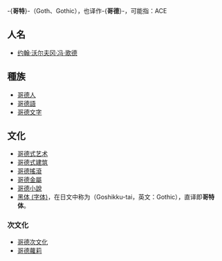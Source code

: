 -{'''哥特'''}-（Goth、Gothic），也译作-{'''哥德'''}-，可能指：ACE

==人名==
*[[约翰·沃尔夫冈·冯·歌德|约翰·沃尔夫冈·冯·歌德]]

==種族==
*[[哥德人|哥德人]]
*[[哥德語|哥德語]]
*[[哥德文字|哥德文字]]

==文化==
*[[哥德式艺术|哥德式艺术]]
*[[哥德式建筑|哥德式建筑]]
*[[哥德搖滾|哥德搖滾]]
*[[哥德金屬|哥德金屬]]
*[[哥德小說|哥德小說]]
*[[黑体_(字体)|黑体 (字体)]]，在日文中称为'''{{lang|ja|ゴシック体}}'''（Goshikku-tai，英文：Gothic），直译即'''哥特体'''。

===次文化===
*[[哥德次文化|哥德次文化]]
*[[哥德蘿莉|哥德蘿莉]]

{{disambig|G|Cat=二字译名消歧义}}